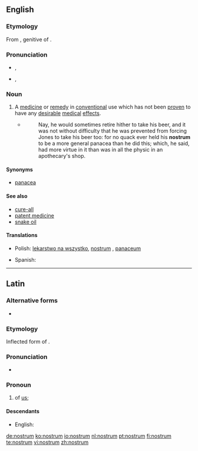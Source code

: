 ==English==

===Etymology===
From {{etyl|la}} {{term|nostrum||of us|lang=la}}, genitive of {{term|nos|nōs|we|lang=la}}.

===Pronunciation===
* {{a|UK}} {{IPA|/ˈnɒs.trəm/}}, {{SAMPA|/"nQs.tr@m/}}
* {{a|US}} {{IPA|/ˈnɑ.strəm/}}, {{SAMPA|/"nA.str@m/}}

===Noun===
{{en-noun|pl2=nostra}}

# A [[medicine]] or [[remedy]] in [[conventional]] use which has not been [[proven]] to have any [[desirable]] [[medical]] [[effect]]s.
#* {{RQ:Fielding Tom Jones|V|ii}}
#*: Nay, he would sometimes retire hither to take his beer, and it was not without difficulty that he was prevented from forcing Jones to take his beer too: for no quack ever held his '''nostrum''' to be a more general panacea than he did this; which, he said, had more virtue in it than was in all the physic in an apothecary's shop.

====Synonyms====
* [[panacea]]

====See also====
* [[cure-all]]
* [[patent medicine]]
* [[snake oil]]
{{projectlinks|pedia}}

====Translations====
{{trans-top|nostrum}}
* Polish: [[lekarstwo na wszystko]], [[nostrum]] {{m}}, [[panaceum]] {{n}}
{{trans-mid}}
* Spanish: {{t|es|remedio milagroso}}
{{trans-bottom}}

----

==Latin==

===Alternative forms===
* {{l|la|nostri|nostrī}}

===Etymology===
Inflected form of {{term|nos|nōs|we|lang=la}}.

===Pronunciation===
* {{a|Classical}} {{IPA|/ˈnos.trum/|lang=la}}

===Pronoun===
{{infl|la|pronoun}}

# of [[us]]; {{inflection of|[[nos#Latin|nōs]]||gen|lang=la}}

====Descendants====
* English: {{l|en|nostrum}}

[[de:nostrum]]
[[ko:nostrum]]
[[io:nostrum]]
[[nl:nostrum]]
[[pt:nostrum]]
[[fi:nostrum]]
[[te:nostrum]]
[[vi:nostrum]]
[[zh:nostrum]]